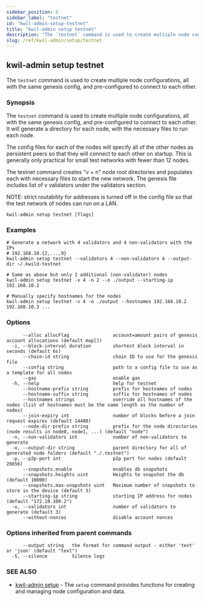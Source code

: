 ```yaml
---
sidebar_position: 5
sidebar_label: "testnet"
id: "kwil-admin-setup-testnet"
title: "kwil-admin setup testnet"
description: "The `testnet` command is used to create multiple node configurations, all with the same genesis config, and pre-configured to connect to each other."
slug: /ref/kwil-admin/setup/testnet
---
```


## kwil-admin setup testnet

The `testnet` command is used to create multiple node configurations, all with the same genesis config, and pre-configured to connect to each other.

### Synopsis

The `testnet` command is used to create multiple node configurations, all with the same genesis config,
and pre-configured to connect to each other. It will generate a directory for each node, with the necessary files to run each node.

The config files for each of the nodes will specify all of the other nodes as persistent peers so that they will connect to each other on startup.
This is generally only practical for small test networks with fewer than 12 nodes.

The testnet command creates "v + n" node root directories and populates
each with necessary files to start the new network. The genesis file includes list of v validators under the validators section.

NOTE: strict routability for addresses is turned off in the config file so that
the test network of nodes can run on a LAN.

```
kwil-admin setup testnet [flags]
```

### Examples

```
# Generate a network with 4 validators and 4 non-validators with the IPs
# 192.168.10.{2,...,9}
kwil-admin setup testnet --validators 4 --non-validators 4 --output-dir ~/.kwild-testnet

# Same as above but only 2 additional (non-validator) nodes
kwil-admin setup testnet -v 4 -n 2 --o ./output --starting-ip 192.168.10.2

# Manually specify hostnames for the nodes
kwil-admin setup testnet -v 4 -o ./output --hostnames 192.168.10.2 192.168.10.3 ...
```

### Options

```
      --alloc allocFlag                account=amount pairs of genesis account allocations (default map[])
  -i, --block-interval duration        shortest block interval in seconds (default 6s)
      --chain-id string                chain ID to use for the genesis file
      --config string                  path to a config file to use as a template for all nodes
      --gas                            enable gas
  -h, --help                           help for testnet
      --hostname-prefix string         prefix for hostnames of nodes
      --hostname-suffix string         suffix for hostnames of nodes
      --hostnames strings              override all hostnames of the nodes (list of hostnames must be the same length as the number of nodes)
      --join-expiry int                number of blocks before a join request expires (default 14400)
      --node-dir-prefix string         prefix for the node directories (node results in node0, node1, ...) (default "node")
  -n, --non-validators int             number of non-validators to generate
  -o, --output-dir string              parent directory for all of generated node folders (default "./.testnet")
  -p, --p2p-port int                   p2p port for nodes (default 26656)
      --snapshots.enable               enables db snapshots
      --snapshots.heights uint         Heights to snapshot the db (default 10000)
      --snapshots.max-snapshots uint   Maximum number of snapshots to store in the device (default 3)
      --starting-ip string             starting IP address for nodes (default "172.10.100.2")
  -v, --validators int                 number of validators to generate (default 3)
      --without-nonces                 disable account nonces
```

### Options inherited from parent commands

```
      --output string   the format for command output - either 'text' or 'json' (default "text")
  -S, --silence         Silence logs
```

### SEE ALSO

* [kwil-admin setup](/docs/ref/kwil-admin/setup)	 - The `setup` command provides functions for creating and managing node configuration and data.

